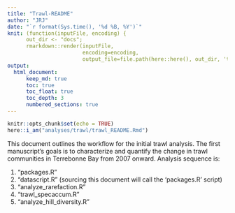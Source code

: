 ```yaml
---
title: "Trawl-README"
author: "JRJ"
date: "`r format(Sys.time(), '%d %B, %Y')`"
knit: (function(inputFile, encoding) { 
      out_dir <- "docs";
      rmarkdown::render(inputFile,
                        encoding=encoding, 
                        output_file=file.path(here::here(), out_dir, 'trawl_README.html')) })
output: 
  html_document:
      keep_md: true
      toc: true
      toc_float: true
      toc_depth: 3
      numbered_sections: true
---
```


```r
knitr::opts_chunk$set(echo = TRUE)
here::i_am("analyses/trawl/trawl_README.Rmd")

```

This document outlines the workflow for the initial trawl analysis. The first manuscript's goals is to characterize and quantify the change in trawl communities in Terrebonne Bay from 2007 onward. Analysis sequence is:

1. "packages.R"
2. "datascript.R" (sourcing this document will call the 'packages.R' script)
3. "analyze_rarefaction.R"
4. "trawl_specaccum.R"
5. "analyze_hill_diversity.R"
